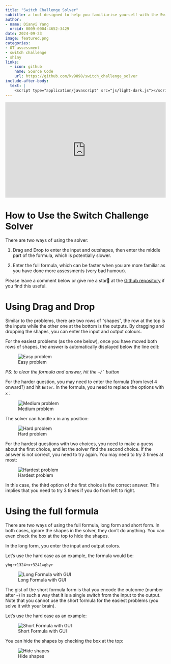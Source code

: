 ```yaml
---
title: "Switch Challenge Solver"
subtitle: a tool designed to help you familiarise yourself with the Switch Challenge for AON and P&G assessments
author: 
- name: Dianyi Yang
  orcid: 0009-0004-4652-3429
date: 2024-09-23
image: featured.png
categories:
- OT assessment
- switch challenge
- shiny
links:
  - icon: github
    name: Source Code
    url: https://github.com/kv9898/switch_challenge_solver
include-after-body:
  text: |
    <script type="application/javascript" src="js/light-dark.js"></script>
---
```

<iframe id="shinyapp" src="https://kv9898.shinyapps.io/switch_challenge/" width="100%" height="300" frameborder="0"></iframe>

# How to Use the Switch Challenge Solver

There are two ways of using the solver:

1.  Drag and Drop to enter the input and outshapes, then enter the middle part of the formula, which is potentially slower.

2.  Enter the full formula, which can be faster when you are more familiar as you have done more assessments (very bad humour).

Please leave a comment below or give me a star🌟 at the [Github repository](https://github.com/kv9898/switch_challenge_solver) if you find this useful.

# Using Drag and Drop

Similar to the problems, there are two rows of "shapes", the row at the top is the inputs while the other one at the bottom is the outputs. By dragging and dropping the shapes, you can enter the input and output colours.

For the easiest problems (as the one below), once you have moved both rows of shapes, the answer is automatically displayed below the line edit:

![Easy problem](img/level1.png)

*PS: to clear the formula and answer, hit the `` ~/` `` button*

For the harder question, you may need to enter the formula (from level 4 onward?) and hit `Enter`. In the formula, you need to replace the options with `x`：

![Medium problem](img/level4.png)

The solver can handle x in any position:

![Hard problem](img/level9.png)

For the hardest questions with two choices, you need to make a guess about the first choice, and let the solver find the second choice. If the answer is not correct, you need to try again. You may need to try 3 times at most:

![Hardest problem](img/level11.png)

In this case, the third option of the first choice is the correct answer. This implies that you need to try 3 times if you do from left to right.

# Using the full formula

There are two ways of using the full formula, long form and short form. In both cases, ignore the shapes in the solver, they don't do anything. You can even check the box at the top to hide the shapes.

In the long form, you enter the input and output colors.

Let's use the hard case as an example, the formula would be:

`ybgr+1324+x+3241=gbyr`

![Long Formula with GUI](img/lf.png)

The gist of the short formula form is that you encode the outcome (number after `=`) in such a way that it is a single switch from the input to the output. Note that you cannot use the short formula for the easiest problems (you solve it with your brain).

Let's use the hard case as an example:

![Short Formula with GUI](img/sf.png)

You can hide the shapes by checking the box at the top:

![Hide shapes](img/hide.png)
